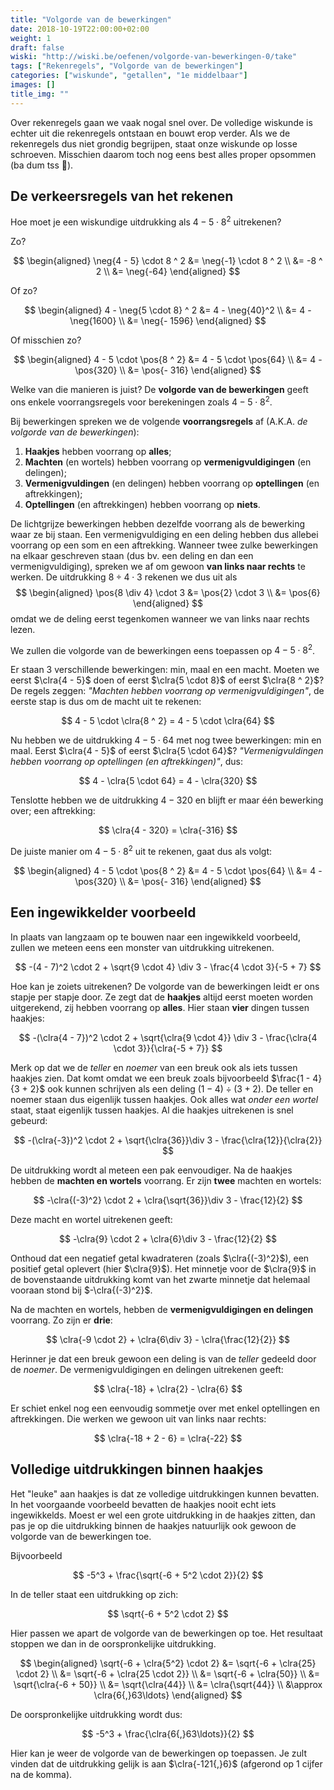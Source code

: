 ```yaml
---
title: "Volgorde van de bewerkingen"
date: 2018-10-19T22:00:00+02:00
weight: 1
draft: false
wiski: "http://wiski.be/oefenen/volgorde-van-bewerkingen-0/take"
tags: ["Rekenregels", "Volgorde van de bewerkingen"]
categories: ["wiskunde", "getallen", "1e middelbaar"]
images: []
title_img: ""
---
```


Over rekenregels gaan we vaak nogal snel over. De volledige wiskunde is echter
uit die rekenregels ontstaan en bouwt erop verder. Als we de rekenregels dus
niet grondig begrijpen, staat onze wiskunde op losse schroeven. Misschien
daarom toch nog eens best alles proper opsommen (ba dum tss 🥁).

## De verkeersregels van het rekenen

Hoe moet je een wiskundige uitdrukking als
$4 - 5 \cdot 8 ^ 2$
uitrekenen?

Zo?

$$
\begin{aligned}
\neg{4 - 5} \cdot 8 ^ 2
&= \neg{-1} \cdot 8 ^ 2 \\
 &= -8 ^ 2 \\
 &= \neg{-64}
\end{aligned}
$$

Of zo?

$$
\begin{aligned}
4 - \neg{5 \cdot 8} ^ 2
&= 4 - \neg{40}^2 \\
 &= 4 - \neg{1600} \\
 &= \neg{- 1596}
\end{aligned}
$$

Of misschien zo?

$$
\begin{aligned}
4 - 5 \cdot \pos{8 ^ 2}
&= 4 - 5 \cdot \pos{64} \\
 &= 4 - \pos{320} \\
 &= \pos{- 316}
\end{aligned}
$$

Welke van die manieren is juist? De **volgorde van de bewerkingen** geeft ons enkele
voorrangsregels voor berekeningen zoals $4 - 5 \cdot 8 ^ 2$.

<Attention title="De volgorde van de bewerkingen">

Bij bewerkingen spreken we de volgende **voorrangsregels** af (A.K.A. _de
volgorde van de bewerkingen_):

1. **Haakjes** hebben voorrang op **alles**;
2. **Machten** <Mute>(en wortels)</Mute> hebben voorrang op
   **vermenigvuldigingen** <Mute>(en delingen)</Mute>;
3. **Vermenigvuldingen** <Mute>(en delingen)</Mute> hebben voorrang op
   **optellingen** <Mute>(en aftrekkingen)</Mute>;
4. **Optellingen** <Mute>(en aftrekkingen)</Mute> hebben voorrang op **niets**.

</Attention>

De <Mute>lichtgrijze</Mute> bewerkingen hebben dezelfde voorrang als de
bewerking waar ze bij staan. Een vermenigvuldiging en een deling hebben dus
allebei voorrang op een som en een aftrekking. Wanneer twee zulke bewerkingen
na elkaar geschreven staan (dus bv. een deling en dan een vermenigvuldiging),
spreken we af om gewoon **van links naar rechts** te werken.
De uitdrukking $8 \div 4 \cdot 3$ rekenen we dus uit als
$$
\begin{aligned}
\pos{8 \div 4} \cdot 3
&= \pos{2} \cdot 3 \\
 &= \pos{6}
\end{aligned}
$$
omdat we de deling eerst tegenkomen wanneer we van links naar rechts lezen.

We zullen die volgorde van de bewerkingen eens toepassen op $4 - 5 \cdot 8 ^ 2$.

Er staan $3$ verschillende bewerkingen: min, maal en een macht. Moeten we eerst
$\clra{4 - 5}$ doen of eerst $\clra{5 \cdot 8}$ of eerst $\clra{8 ^ 2}$? De
regels zeggen: _"Machten hebben
voorrang op vermenigvuldigingen"_, de eerste stap is dus om de macht uit te rekenen:


$$
 4 - 5 \cdot \clra{8 ^ 2} = 4 - 5 \cdot \clra{64}
$$


Nu hebben we de uitdrukking $4 - 5 \cdot 64$ met nog twee bewerkingen:
min en maal. Eerst $\clra{4 - 5}$ of eerst $\clra{5 \cdot 64}$?
_"Vermenigvuldingen hebben voorrang op optellingen <Mute>(en aftrekkingen)</Mute>"_, dus:


$$
 4 - \clra{5 \cdot 64} = 4 - \clra{320} 
$$


Tenslotte hebben we de uitdrukking $4 - 320$ en blijft er maar één
bewerking over; een aftrekking:


$$
 \clra{4 - 320} = \clra{-316} 
$$


De juiste manier om $4 - 5 \cdot 8 ^ 2$ uit te rekenen, gaat dus als volgt:

$$
\begin{aligned}
4 - 5 \cdot \pos{8 ^ 2}
&= 4 - 5 \cdot \pos{64} \\
 &= 4 - \pos{320} \\
 &= \pos{- 316}
\end{aligned}
$$ 

## Een ingewikkelder voorbeeld

In plaats van langzaam op te bouwen naar een ingewikkeld voorbeeld, zullen we
meteen eens een monster van uitdrukking uitrekenen.

$$
-(4 - 7)^2 \cdot 2 + \sqrt{9 \cdot 4} \div 3 - \frac{4 \cdot 3}{-5 + 7}
$$


Hoe kan je zoiets uitrekenen? De volgorde van de bewerkingen leidt er ons
stapje per stapje door. Ze zegt dat de **haakjes** altijd eerst moeten worden
uitgerekend, zij hebben voorrang op **alles**. Hier staan **vier** dingen tussen haakjes:

$$
-(\clra{4 - 7})^2 \cdot 2 + \sqrt{\clra{9 \cdot 4}} \div 3 - \frac{\clra{4 \cdot 3}}{\clra{-5 + 7}}
$$


Merk op dat we de _teller_ en _noemer_ van een breuk ook als iets tussen haakjes zien. Dat
komt omdat we een breuk zoals bijvoorbeeld $\frac{1 - 4}{3 + 2}$ ook kunnen schrijven als
een deling $(1 - 4) \div (3 + 2)$. De teller en noemer staan dus eigenlijk tussen haakjes. Ook alles wat _onder een wortel_ staat, staat eigenlijk tussen haakjes.
Al die haakjes uitrekenen is snel gebeurd:

$$
-(\clra{-3})^2 \cdot 2 + \sqrt{\clra{36}}\div 3 - \frac{\clra{12}}{\clra{2}}
$$


De uitdrukking wordt al meteen een pak eenvoudiger. Na de haakjes hebben de
**machten en wortels** voorrang. Er zijn **twee** machten en wortels:

$$
-\clra{(-3)^2} \cdot 2 + \clra{\sqrt{36}}\div 3 - \frac{12}{2}
$$


Deze macht en wortel uitrekenen geeft:

$$
-\clra{9} \cdot 2 + \clra{6}\div 3 - \frac{12}{2}
$$


Onthoud dat een negatief getal kwadrateren (zoals $\clra{(-3)^2}$), een
positief getal oplevert (hier $\clra{9}$). Het minnetje voor de $\clra{9}$ in
de bovenstaande uitdrukking komt van het zwarte minnetje dat helemaal vooraan stond
bij $-\clra{(-3)^2}$.

Na de machten en wortels, hebben de **vermenigvuldigingen en delingen**
voorrang. Zo zijn er **drie**:

$$
\clra{-9 \cdot 2} + \clra{6\div 3} - \clra{\frac{12}{2}}
$$


Herinner je dat een breuk gewoon een deling is van de _teller_ gedeeld door de
_noemer_. De vermenigvuldigingen en delingen uitrekenen geeft:

$$
\clra{-18} + \clra{2} - \clra{6}
$$


Er schiet enkel nog een eenvoudig sommetje over met enkel optellingen en
aftrekkingen. Die werken we gewoon uit van links naar rechts:

$$
\clra{-18 + 2 - 6} = \clra{-22}
$$


## Volledige uitdrukkingen binnen haakjes

Het "leuke" aan haakjes is dat ze volledige uitdrukkingen kunnen bevatten. In
het voorgaande voorbeeld bevatten de haakjes nooit echt iets ingewikkelds.
Moest er wel een grote uitdrukking in de haakjes zitten, dan pas je op die
uitdrukking binnen de haakjes natuurlijk ook gewoon de volgorde van de
bewerkingen toe.

Bijvoorbeeld

$$
-5^3 + \frac{\sqrt{-6 + 5^2 \cdot 2}}{2}
$$


In de teller staat een uitdrukking op zich:

$$
\sqrt{-6 + 5^2 \cdot 2}
$$


Hier passen we apart de volgorde van de bewerkingen op toe. Het resultaat
stoppen we dan in de oorspronkelijke uitdrukking.

$$
\begin{aligned}
\sqrt{-6 + \clra{5^2} \cdot 2}
&= \sqrt{-6 + \clra{25} \cdot 2} \\
 &= \sqrt{-6 + \clra{25 \cdot 2}} \\
 &= \sqrt{-6 + \clra{50}} \\
 &= \sqrt{\clra{-6 + 50}} \\
 &= \sqrt{\clra{44}} \\
 &= \clra{\sqrt{44}} \\
 &\approx \clra{6{,}63\ldots}
\end{aligned}
$$

De oorspronkelijke uitdrukking wordt dus:

$$
-5^3 + \frac{\clra{6{,}63\ldots}}{2}
$$


Hier kan je weer de volgorde van de bewerkingen op toepassen. Je zult vinden
dat de uitdrukking gelijk is aan $\clra{-121{,}6}$ (afgerond op 1 cijfer na de
komma).
